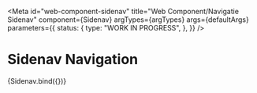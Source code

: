 <!-- @license CC0-1.0 -->


<Meta
  id="web-component-sidenav"
  title="Web Component/Navigatie Sidenav"
  component={Sidenav}
  argTypes={argTypes}
  args={defaultArgs}
  parameters={{
    status: {
      type: "WORK IN PROGRESS",
    },
  }}
/>

# Sidenav Navigation

<Canvas>
  <Story name="Default" args={exampleArgs}>
    {Sidenav.bind({})}
  </Story>
</Canvas>

<ArgsTable story="Default" />
